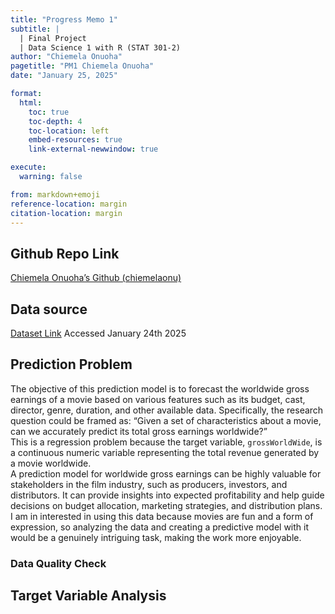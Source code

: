 ```yaml
---
title: "Progress Memo 1"
subtitle: |
  | Final Project 
  | Data Science 1 with R (STAT 301-2)
author: "Chiemela Onuoha"
pagetitle: "PM1 Chiemela Onuoha"
date: "January 25, 2025"

format:
  html:
    toc: true
    toc-depth: 4
    toc-location: left
    embed-resources: true
    link-external-newwindow: true

execute:
  warning: false

from: markdown+emoji
reference-location: margin
citation-location: margin
---
```



::: {.callout-tip icon=false}

## Github Repo Link

[Chiemela Onuoha's Github (chiemelaonu)](https://github.com/stat301-2-2025-winter/final-project-2-chiemelaonu.git)

:::

## Data source

[Dataset Link](https://www.kaggle.com/datasets/raedaddala/top-500-600-movies-of-each-year-from-1960-to-2024/code)
Accessed January 24th 2025


## Prediction Problem
The objective of this prediction model is to forecast the worldwide gross earnings of a movie based on various features such as its budget, cast, director, genre, duration, and other available data. Specifically, the research question could be framed as: "Given a set of characteristics about a movie, can we accurately predict its total gross earnings worldwide?"  
This is a regression problem because the target variable, `grossWorldWide`, is a continuous numeric variable representing the total revenue generated by a movie worldwide.  
A prediction model for worldwide gross earnings can be highly valuable for stakeholders in the film industry, such as producers, investors, and distributors. It can provide insights into expected profitability and help guide decisions on budget allocation, marketing strategies, and distribution plans.  
I am in interested in using this data because movies are fun and a form of expression, so analyzing the data and creating a predictive model with it would be a genuinely intriguing task, making the work more enjoyable.

### Data Quality Check




## Target Variable Analysis

